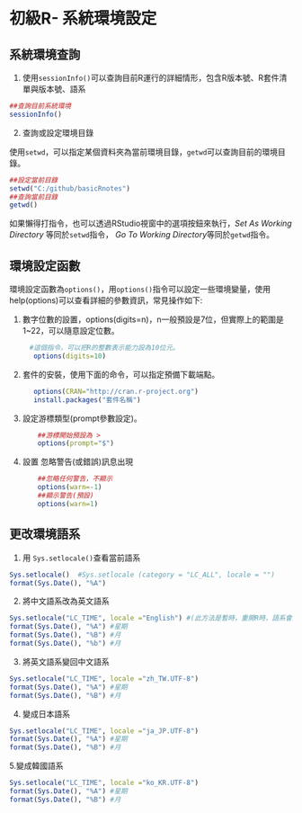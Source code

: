 # 初級R- 系統環境設定

## 系統環境查詢

1.  使用`sessionInfo()`可以查詢目前R運行的詳細情形，包含R版本號、R套件清單與版本號、語系

```r
##查詢目前系統環境
sessionInfo()
```

2.  查詢或設定環境目錄

使用`setwd`，可以指定某個資料夾為當前環境目錄，`getwd`可以查詢目前的環境目錄。

```r
##設定當前目錄
setwd("C:/github/basicRnotes")
##查詢當前目錄
getwd() 
```

如果懶得打指令，也可以透過RStudio視窗中的選項按鈕來執行，*Set As Working Directory* 等同於`setwd`指令， *Go To Working Directory*等同於`getwd`指令。

## 環境設定函數

環境設定函數為`options()`，用`options()`指令可以設定一些環境變量，使用help(options)可以查看詳細的參數資訊，常見操作如下:

1.  數字位數的設置，options(digits=n)，n一般預設是7位，但實際上的範圍是1\~22，可以隨意設定位數。

```r
     #這個指令，可以把R的整數表示能力設為10位元。
      options(digits=10)
```

2.  套件的安裝，使用下面的命令，可以指定預備下載端點。

```r
      options(CRAN="http://cran.r-project.org")
      install.packages("套件名稱")
```

3.  設定游標類型(prompt參數設定)。

```r
       ##游標開始預設為 >
       options(prompt="$")
```

4.  設置 忽略警告(或錯誤)訊息出現

```r
       ##忽略任何警告，不顯示
       options(warn=-1)
       ##顯示警告(預設)
       options(warn=1)
```

## 更改環境語系

1. 用 `Sys.setlocale()`查看當前語系

```r
Sys.setlocale()  #Sys.setlocale (category = "LC_ALL", locale = "")
format(Sys.Date(), "%A")  
```

2. 將中文語系改為英文語系

```r
Sys.setlocale("LC_TIME", locale ="English") #(此方法是暫時，重開R時，語系會返回最初設定)
format(Sys.Date(), "%A") #星期
format(Sys.Date(), "%B") #月
format(Sys.Date(), "%b") #月
```

3. 將英文語系變回中文語系

```r
Sys.setlocale("LC_TIME", locale ="zh_TW.UTF-8")
format(Sys.Date(), "%A") #星期
format(Sys.Date(), "%B") #月
```

4. 變成日本語系

```r
Sys.setlocale("LC_TIME", locale ="ja_JP.UTF-8")
format(Sys.Date(), "%A") #星期
format(Sys.Date(), "%B") #月
```

5.變成韓國語系

```r
Sys.setlocale("LC_TIME", locale ="ko_KR.UTF-8")
format(Sys.Date(), "%A") #星期
format(Sys.Date(), "%B") #月
```
